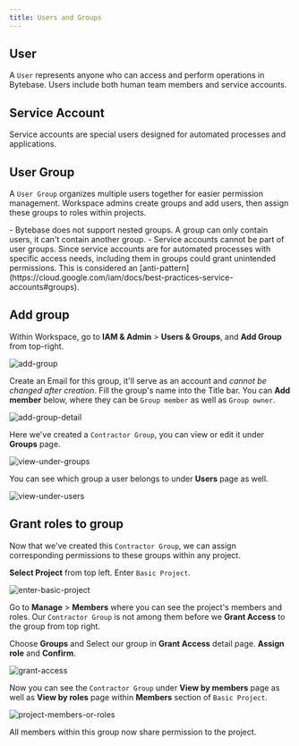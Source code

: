 ```yaml
---
title: Users and Groups
---
```


## User

A `User` represents anyone who can access and perform operations in Bytebase. Users include both human team members and service accounts.

## Service Account

Service accounts are special users designed for automated processes and applications.

## User Group

A `User Group` organizes multiple users together for easier permission management. Workspace admins create groups and add users, then assign these groups to roles within projects.

<Note>
- Bytebase does not support nested groups. A group can only contain users, it can't contain another group.
- Service accounts cannot be part of user groups. Since service accounts are for automated processes with specific access needs, including them in groups could grant unintended permissions. This is considered an [anti-pattern](https://cloud.google.com/iam/docs/best-practices-service-accounts#groups).
</Note>

## Add group

Within Workspace, go to **IAM & Admin** > **Users & Groups**, and **Add Group** from top-right.

![add-group](/content/docs/administration/user-groups/add-group.webp)

Create an Email for this group, it'll serve as an account and _cannot be changed after creation_. Fill the group's name into the Title bar. You can **Add member** below, where they can be `Group member` as well as `Group owner`.

![add-group-detail](/content/docs/administration/user-groups/add-group-detail.webp)

Here we've created a `Contractor Group`, you can view or edit it under **Groups** page.

![view-under-groups](/content/docs/administration/user-groups/view-under-groups.webp)

You can see which group a user belongs to under **Users** page as well.

![view-under-users](/content/docs/administration/user-groups/view-under-users.webp)

## Grant roles to group

Now that we've created this `Contractor Group`, we can assign corresponding permissions to these groups within any project.

**Select Project** from top left. Enter `Basic Project`.

![enter-basic-project](/content/docs/administration/user-groups/enter-basic-project.webp)

Go to **Manage** > **Members** where you can see the project's members and roles. Our `Contractor Group` is not among them before we **Grant Access** to the group from top right.

Choose **Groups** and Select our group in **Grant Access** detail page. **Assign role** and **Confirm**.

![grant-access](/content/docs/administration/user-groups/grant-access.webp)

Now you can see the `Contractor Group` under **View by members** page as well as **View by roles** page within **Members** section of `Basic Project`.

![project-members-or-roles](/content/docs/administration/user-groups/project-members-or-roles.webp)

All members within this group now share permission to the project.
